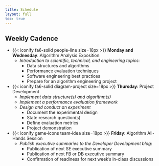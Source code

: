 ```yaml
---
title: Schedule
layout: full
toc: true
---
```


## Weekly Cadence

- {{< iconify fa6-solid people-line size=18px >}} **Monday and Wednesday**: Algorithm Analysis Exposition
  - *Introduction to scientific, technical, and engineering topics*:
    - Data structures and algorithms
    - Performance evaluation techniques
    - Software engineering best practices
    - Prepare for an algorithm engineering project
- {{< iconify fa6-solid diagram-project size=18px >}} **Thursday**: Project Development
  - *Implement data structure(s) and algorithm(s)*
  - *Implement a performance evaluation framework*
  - *Design and conduct an experiment*
    - Document the experimental design
    - State research question(s)
    - Define evaluation metrics
    - Project demonstration
- {{< iconify game-icons team-idea size=18px >}} **Friday**: Algorithm All-Hands Session
    - *Publish executive summaries to the Developer Development blog*:
        - Publication of next SE executive summary
        - Publication of next FB or DB executive summary
        - Confirmation of readiness for next week's in-class discussions
